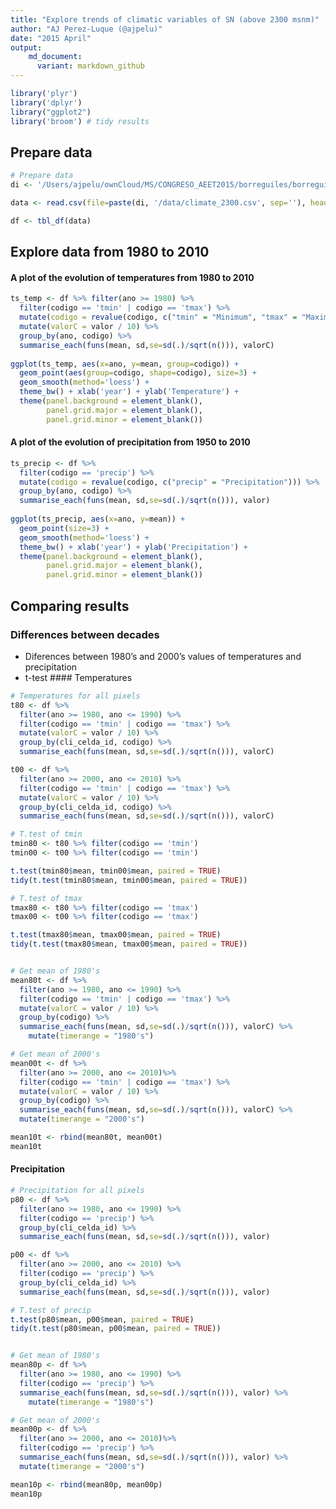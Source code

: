 ```yaml
---
title: "Explore trends of climatic variables of SN (above 2300 msnm)"
author: "AJ Perez-Luque (@ajpelu)"
date: "2015 April"
output:  
    md_document:
      variant: markdown_github
---
```


```r
library('plyr')
library('dplyr')
library("ggplot2")
library('broom') # tidy results
```

## Prepare data
```r
# Prepare data
di <- '/Users/ajpelu/ownCloud/MS/CONGRESO_AEET2015/borreguiles/borreguiles_talk'

data <- read.csv(file=paste(di, '/data/climate_2300.csv', sep=''), header=TRUE, sep=";")

df <- tbl_df(data)
```

## Explore data from 1980 to 2010 
#### A plot of the evolution of temperatures from 1980 to 2010
```r
ts_temp <- df %>% filter(ano >= 1980) %>%
  filter(codigo == 'tmin' | codigo == 'tmax') %>% 
  mutate(codigo = revalue(codigo, c("tmin" = "Minimum", "tmax" = "Maximum"))) %>% 
  mutate(valorC = valor / 10) %>%
  group_by(ano, codigo) %>%
  summarise_each(funs(mean, sd,se=sd(.)/sqrt(n())), valorC)
  
ggplot(ts_temp, aes(x=ano, y=mean, group=codigo)) + 
  geom_point(aes(group=codigo, shape=codigo), size=3) +
  geom_smooth(method='loess') +
  theme_bw() + xlab('year') + ylab('Temperature') + 
  theme(panel.background = element_blank(),
        panel.grid.major = element_blank(),
        panel.grid.minor = element_blank())  
```

#### A plot of the evolution of precipitation from 1950 to 2010
```r
ts_precip <- df %>% 
  filter(codigo == 'precip') %>% 
  mutate(codigo = revalue(codigo, c("precip" = "Precipitation"))) %>% 
  group_by(ano, codigo) %>%
  summarise_each(funs(mean, sd,se=sd(.)/sqrt(n())), valor)
  
ggplot(ts_precip, aes(x=ano, y=mean)) + 
  geom_point(size=3) +
  geom_smooth(method='loess') + 
  theme_bw() + xlab('year') + ylab('Precipitation') + 
  theme(panel.background = element_blank(),
        panel.grid.major = element_blank(),
        panel.grid.minor = element_blank())  
```

## Comparing results 
### Differences between decades
* Diferences between 1980's and 2000's values of temperatures and precipitation
* t-test 
#### Temperatures 
```r
# Temperatures for all pixels 
t80 <- df %>% 
  filter(ano >= 1980, ano <= 1990) %>%
  filter(codigo == 'tmin' | codigo == 'tmax') %>% 
  mutate(valorC = valor / 10) %>%
  group_by(cli_celda_id, codigo) %>%
  summarise_each(funs(mean, sd,se=sd(.)/sqrt(n())), valorC) 

t00 <- df %>% 
  filter(ano >= 2000, ano <= 2010) %>%
  filter(codigo == 'tmin' | codigo == 'tmax') %>% 
  mutate(valorC = valor / 10) %>%
  group_by(cli_celda_id, codigo) %>%
  summarise_each(funs(mean, sd,se=sd(.)/sqrt(n())), valorC) 

# T.test of tmin 
tmin80 <- t80 %>% filter(codigo == 'tmin')
tmin00 <- t00 %>% filter(codigo == 'tmin')

t.test(tmin80$mean, tmin00$mean, paired = TRUE) 
tidy(t.test(tmin80$mean, tmin00$mean, paired = TRUE))

# T.test of tmax 
tmax80 <- t80 %>% filter(codigo == 'tmax')
tmax00 <- t00 %>% filter(codigo == 'tmax')

t.test(tmax80$mean, tmax00$mean, paired = TRUE) 
tidy(t.test(tmax80$mean, tmax00$mean, paired = TRUE))


# Get mean of 1980's 
mean80t <- df %>% 
  filter(ano >= 1980, ano <= 1990) %>%
  filter(codigo == 'tmin' | codigo == 'tmax') %>% 
  mutate(valorC = valor / 10) %>%
  group_by(codigo) %>%
  summarise_each(funs(mean, sd,se=sd(.)/sqrt(n())), valorC) %>%
    mutate(timerange = "1980's")

# Get mean of 2000's 
mean00t <- df %>% 
  filter(ano >= 2000, ano <= 2010)%>%
  filter(codigo == 'tmin' | codigo == 'tmax') %>% 
  mutate(valorC = valor / 10) %>%
  group_by(codigo) %>%
  summarise_each(funs(mean, sd,se=sd(.)/sqrt(n())), valorC) %>%
  mutate(timerange = "2000's")

mean10t <- rbind(mean80t, mean00t)
mean10t 
```

#### Precipitation
```r
# Precipitation for all pixels 
p80 <- df %>% 
  filter(ano >= 1980, ano <= 1990) %>%
  filter(codigo == 'precip') %>%
  group_by(cli_celda_id) %>%
  summarise_each(funs(mean, sd,se=sd(.)/sqrt(n())), valor) 

p00 <- df %>% 
  filter(ano >= 2000, ano <= 2010) %>%
  filter(codigo == 'precip') %>%
  group_by(cli_celda_id) %>%
  summarise_each(funs(mean, sd,se=sd(.)/sqrt(n())), valor) 

# T.test of precip 
t.test(p80$mean, p00$mean, paired = TRUE) 
tidy(t.test(p80$mean, p00$mean, paired = TRUE))


# Get mean of 1980's 
mean80p <- df %>% 
  filter(ano >= 1980, ano <= 1990) %>%
  filter(codigo == 'precip') %>%
  summarise_each(funs(mean, sd,se=sd(.)/sqrt(n())), valor) %>%
    mutate(timerange = "1980's")

# Get mean of 2000's 
mean00p <- df %>% 
  filter(ano >= 2000, ano <= 2010)%>%
  filter(codigo == 'precip') %>%
  summarise_each(funs(mean, sd,se=sd(.)/sqrt(n())), valor) %>%
  mutate(timerange = "2000's")

mean10p <- rbind(mean80p, mean00p)
mean10p 

```






